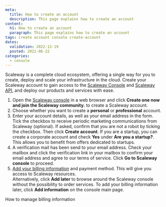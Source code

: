 ```yaml
---
meta:
  title: How to create an account
  description: This page explains how to create an account
content:
  h1: How to create an account
  paragraph: This page explains how to create an account
tags: create account console create-account 
dates:
  validation: 2022-12-19
  posted: 2021-06-22
categories:
  - console
---
```


Scaleway is a complete cloud ecosystem, offering a single way for you to create, deploy and scale your infrastructure in the cloud. Create your Scaleway account to gain access to the [Scaleway Console](/console/my-account/concepts/#console) and [Scaleway API](https://www.scaleway.com/en/developers/api/), and deploy our products and services with ease.

1. Open the [Scaleway console](https://console.scaleway.com/) in a web browser and click **Create one now and join the Scaleway community.** to create a Scaleway account.
2. Choose whether you want to create a **personal** or **professional** account.
3. Enter your account details, as well as your email address in the form. Tick the checkbox to receive periodic marketing communications from Scaleway (optional). If asked, confirm that you are not a robot by ticking the checkbox. Then click **Create account**.
    <Message type="note">
      If you are a startup, you can create a corporate account and check **Yes** under **Are you a startup?**. This allows you to benefit from offers dedicated to startups.
    </Message>
4. A verification mail has been send to your email address. Check your mailbox and click the verification link in your mailbox to confirm your email address and agree to our terms of service. Click **Go to Scaleway console** to proceed.
5. [Add your billing information](/console/my-account/how-to/manage-billing-information/#how-to-add-a-payment-method) and payment method. This will give you access to Scaleway resources.<br />
    Alternatively, click **Add later** to browse around the Scaleway console without the possibility to order services. To add your billing information later, click **Add information** on the console main page.

<Navigation title="See Also">
  <NextButton to="/console/my-account/how-to/manage-billing-information">How to manage billing information</NextButton>
</Navigation>

